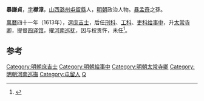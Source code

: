 '''暴謙貞'''，[[表字|字]]'''襟漳'''，[[山西|山西]][[潞州|潞州]][[屯留縣|屯留縣]]人，[[明朝|明朝]]政治人物。[[暴孟奇|暴孟奇]]之孫。

[[萬曆|萬曆]]四十一年（1613年），選[[庶吉士|庶吉士]]，后任[[刑科|刑科]]、[[工科|工科]]、[[吏科|吏科]][[给事中|给事中]]，升[[太常寺卿|太常寺卿]]，提督[[四译馆|四译馆]]，擢[[河南巡抚|河南巡抚]]，因与权贵忤，未任<ref>{{cite news|author=长治市地方志办公室|title=屯留县进士名录|url=http://www.dfz.changzhi.gov.cn/960rn.jsp?urltype=news.NewsContentUrl&wbnewsid=231919&wbtreeid=21514|accessdate=2013-08-16|newspaper=长治市情网|date=2012年5月17日|deadurl=yes|archiveurl=https://web.archive.org/web/20130818211945/http://www.dfz.changzhi.gov.cn/960rn.jsp?urltype=news.NewsContentUrl&wbnewsid=231919&wbtreeid=21514|archivedate=2013年8月18日|df=}}</ref>。

==参考==
{{reflist}}
{{明朝人物小作品}}
{{萬曆四十一年癸丑科殿試金榜}}
{{DEFAULTSORT:Bao暴}}
[[Category:明朝庶吉士|Category:明朝庶吉士]]
[[Category:明朝給事中|Category:明朝給事中]]
[[Category:明朝太常寺卿|Category:明朝太常寺卿]]
[[Category:明朝河南巡撫|Category:明朝河南巡撫]]
[[Category:屯留人|Category:屯留人]]
[[Category:暴姓|Q]]